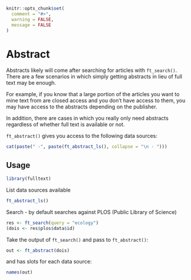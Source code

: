 ```r
knitr::opts_chunk$set(
  comment = "#>",
  warning = FALSE,
  message = FALSE
)
```

# Abstract {#abstract}

Abstracts likely will come after searching for articles with `ft_search()`. There are a few scenarios in which simply getting abstracts in lieu of full text may be enough. 

For example, if you know that a large portion of the articles you want to mine text from are closed access and you don't have access to them, you may have access to the abstracts depending on the publisher. 

In addition, there are cases in which you really only need abstracts regardless of whether full text is available or not.

`ft_abstract()` gives you access to the following data sources:

```r
cat(paste(" -", paste(ft_abstract_ls(), collapse = "\n - ")))
```

## Usage {#abstract-usage}

```r
library(fulltext)
```

List data sources available

```r
ft_abstract_ls()
```

Search - by default searches against PLOS (Public Library of Science)

```r
res <- ft_search(query = "ecology")
(dois <- res$plos$data$id)
```

Take the output of `ft_search()` and pass to `ft_abstract()`:

```r
out <- ft_abstract(dois)
```

and has slots for each data source:

```r
names(out)
```
